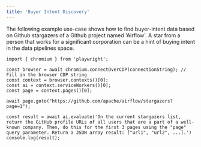 ```yaml
---
title: 'Buyer Intent Discovery'
---
```


The following example use-case shows how to find buyer-intent data based on Github stargazers of a Github project named 'Airflow'. A star from a person that works for a significant corporation can be a hint of buying intent in the data pipelines space.

```tsx node.js
import { chromium } from 'playwright';

const browser = await chromium.connectOverCDP(connectionString); // Fill in the browser CDP string
const context = browser.contexts()[0];
const ai = context.serviceWorkers()[0];
const page = context.pages()[0];

await page.goto("https://github.com/apache/airflow/stargazers?page=1");

const result = await ai.evaluate('On the current stargazers list, return the GitHub profile URLs of all users that are a part of a well-known company. Then, do this for the first 3 pages using the "page" query parameter. Return a JSON array result: ["url1", "url2", ...].')
console.log(result);
```